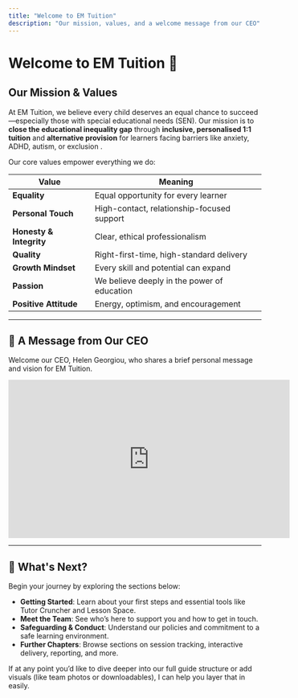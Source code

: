 ```yaml
---
title: "Welcome to EM Tuition"
description: "Our mission, values, and a welcome message from our CEO"
---
```


# Welcome to EM Tuition 👋

## Our Mission & Values

At EM Tuition, we believe every child deserves an equal chance to succeed—especially those with special educational needs (SEN). Our mission is to **close the educational inequality gap** through **inclusive, personalised 1:1 tuition** and **alternative provision** for learners facing barriers like anxiety, ADHD, autism, or exclusion .

Our core values empower everything we do:

| Value             | Meaning                                    |
|------------------|---------------------------------------------|
| **Equality**      | Equal opportunity for every learner        |
| **Personal Touch**| High-contact, relationship-focused support |
| **Honesty & Integrity** | Clear, ethical professionalism        |
| **Quality**       | Right-first-time, high-standard delivery   |
| **Growth Mindset**| Every skill and potential can expand       |
| **Passion**       | We believe deeply in the power of education|
| **Positive Attitude** | Energy, optimism, and encouragement    |

---

## 🎥 A Message from Our CEO

Welcome our CEO, Helen Georgiou, who shares a brief personal message and vision for EM Tuition.

<iframe width="560" height="315" src="https://www.youtube.com/embed/ZJvQKhTq9Ys?si=lfqNc50xet0hmIt7" title="YouTube video player" frameborder="0" allow="accelerometer; autoplay; clipboard-write; encrypted-media; gyroscope; picture-in-picture; web-share" referrerpolicy="strict-origin-when-cross-origin" allowfullscreen></iframe>

---

## 🌱 What's Next?

Begin your journey by exploring the sections below:

- **Getting Started**: Learn about your first steps and essential tools like Tutor Cruncher and Lesson Space.  
- **Meet the Team**: See who’s here to support you and how to get in touch.  
- **Safeguarding & Conduct**: Understand our policies and commitment to a safe learning environment.  
- **Further Chapters**: Browse sections on session tracking, interactive delivery, reporting, and more.

If at any point you’d like to dive deeper into our full guide structure or add visuals (like team photos or downloadables), I can help you layer that in easily.
